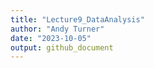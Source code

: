 ```yaml
---
title: "Lecture9_DataAnalysis"
author: "Andy Turner"
date: "2023-10-05"
output: github_document
---
```

